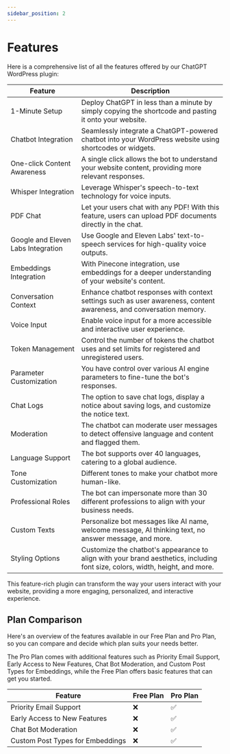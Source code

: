 ```yaml
---
sidebar_position: 2
---
```


# Features

Here is a comprehensive list of all the features offered by our ChatGPT WordPress plugin:

| Feature | Description |
|---------|-------------|
| 1-Minute Setup | Deploy ChatGPT in less than a minute by simply copying the shortcode and pasting it onto your website.|
| Chatbot Integration | Seamlessly integrate a ChatGPT-powered chatbot into your WordPress website using shortcodes or widgets. |
| One-click Content Awareness | A single click allows the bot to understand your website content, providing more relevant responses. |
| Whisper Integration | Leverage Whisper's speech-to-text technology for voice inputs. |
| PDF Chat | Let your users chat with any PDF! With this feature, users can upload PDF documents directly in the chat. |
| Google and Eleven Labs Integration | Use Google and Eleven Labs' text-to-speech services for high-quality voice outputs. |
| Embeddings Integration | With Pinecone integration, use embeddings for a deeper understanding of your website's content. |
| Conversation Context | Enhance chatbot responses with context settings such as user awareness, content awareness, and conversation memory. |
| Voice Input | Enable voice input for a more accessible and interactive user experience. |
| Token Management | Control the number of tokens the chatbot uses and set limits for registered and unregistered users. |
| Parameter Customization | You have control over various AI engine parameters to fine-tune the bot's responses. |
| Chat Logs | The option to save chat logs, display a notice about saving logs, and customize the notice text. |
| Moderation | The chatbot can moderate user messages to detect offensive language and content and flagged them. |
| Language Support | The bot supports over 40 languages, catering to a global audience. |
| Tone Customization | Different tones to make your chatbot more human-like. |
| Professional Roles | The bot can impersonate more than 30 different professions to align with your business needs. |
| Custom Texts | Personalize bot messages like AI name, welcome message, AI thinking text, no answer message, and more. |
| Styling Options | Customize the chatbot's appearance to align with your brand aesthetics, including font size, colors, width, height, and more. |


This feature-rich plugin can transform the way your users interact with your website, providing a more engaging, personalized, and interactive experience.

## Plan Comparison

Here's an overview of the features available in our Free Plan and Pro Plan, so you can compare and decide which plan suits your needs better.

The Pro Plan comes with additional features such as Priority Email Support, Early Access to New Features, Chat Bot Moderation, and Custom Post Types for Embeddings, while the Free Plan offers basic features that can get you started.

| Feature                           | Free Plan | Pro Plan |
|-----------------------------------|-----------|----------|
| Priority Email Support            | ❌        | ✅       |
| Early Access to New Features      | ❌        | ✅       |
| Chat Bot Moderation               | ❌        | ✅       |
| Custom Post Types for Embeddings  | ❌        | ✅       |


